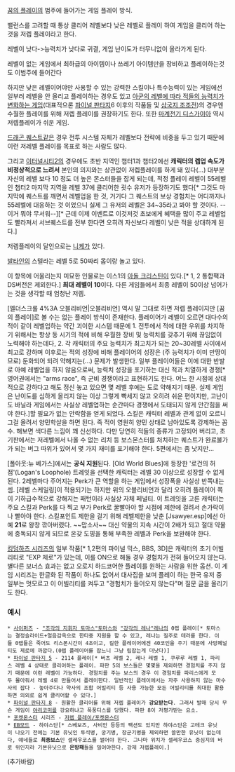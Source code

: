 [[꿈의 플레이]]의 범주에 들어가는 게임 플레이 방식.

밸런스를 고려할 때 통상 클리어 레벨보다 낮은 레벨로 플레이 하여 게임을 클리어 하는 것을 저렙 플레이라고 한다.

레벨이 낮다->능력치가 낮다로 귀결, 게임 난이도가 터무니없이 올라가게 된다. 

레벨이 없는 게임에서 최하급의 아이템이나 쓰레기 아이템만을 장비하고 플레이하는것도 이범주에 들어간다

하지만 낮은 레벨이어야만 사용할 수 있는 강력한 스킬이나 특수능력이 있는 게임에선 일부러 레벨을 안 올리고 플레이하는 경우도 있고 [[레벨 스케일링|아군의 레벨에 따라 적들의 능력치가 변화하는 게임]](대표적으론 [[파이널 판타지]]6 이후의 작품들 및 [[삼국지 조조전]])의 경우엔 수월한 플레이를 위해 저렙 플레이를 권장하기도 한다. 또한 [[마계전기 디스가이아]] 역시 저렙플레이가 쉬운 게임.

[[드래곤 퀘스트]]같은 경우 전투 시스템 자체가 레벨보다 전략에 비중을 두고 있기 때문에 이런 저레벨 플레이를 목표로 하는 사람도 많다.

그리고 [[이터널시티2]]의 경우에도 초반 지역인 챕터1과 챕터2에선 '''캐릭터의 렙업 속도가 비정상적으로 느려서''' 본인의 의지와는 상관없이 저렙플레이를 하게 돼 있다(...) 대부분 자신의 레벨 보다 10 정도 더 높은 몬스터들을 잡게 되는데, 적정 플레이 레벨이 55레벨인 챕터2 마지막 지역을 레벨 37에 클리어한 굇수 유저가 등장하기도 했다[* 그것도 마지막에 퀘스트를 깨면서 레벨업을 한 것, 거기다 그 퀘스트의 보상 경험치는 어디까지나 55레벨에 대응하는 것 이었으니 실제 그 유저의 레벨은 34~35라고 봐야 할 것이다. --이거 뭐야 무서워--][* 근데 이제 이벤트로 이것저것 초보에게 혜택을 많이 주고 레벨업도 빨라져서 서브퀘스트를 전부 한다면 오히려 자신보다 레벨이 낮은 적을 상대하게 된다.]

저렙플레이의 달인으로는 [[니케]]가 있다.

[[발타인]]의 스텔라는 레벨 5로 50짜리 몹이랑 놀고 있다.

이 항목에 어울리는지 미묘한 인물로는 이스1의 [[아돌 크리스틴]]이 있다.[* 1, 2 통합팩과 DS버전은 제외한다.] '''최대 레벨이 10'''이다. 다른 게임들에서 최종 레벨이 50이상 넘어가는 것을 생각할 때 엄청난 저렙.

[엘더스크롤 4%3A 오블리비언|오블리비언] 역시 말 그대로 하면 저렙 플레이지만 [꿈의 플레이]로 볼 수는 없는 플레이 방식이 존재한다. 플레이어가 레벨이 오르면 대다수의 적이 같이 레벨업하는 약간 괴이한 시스템 때문에 
1. 전투에서 적에 대한 우위를 차지하기 위해서는 항상 동 시기의 적에 비해 우월한 장비 및 능력치를 갖추기 위해 끊임없이 노력해야 하는데다, 
2. 각 캐릭터의 주요 능력치가 최고치가 되는 20~30레벨 사이에서 최고로 강하며 이후로는 적의 성장에 비해 플레이어의 성장은 (주 능력치가 이미 만땅이므로) 둔화되어 되려 약해지는(...) 문제가 발생한다. 
일부 플레이어들은 이에 대한 반발로 아예 레벨업을 하지 않음으로써, 능력치 성장을 포기하는 대신 적과 치열하게 경쟁[* 영어권에서는 "arms race", 즉 군비 경쟁이라고 표현하기도 한다. 어느 한 시점에 상대적으로 강하다고 해도 정신 놓고 있으면 몇 레벨 후에는 도로 약해지기 때문. 실제 게임은 난이도를 심하게 올리지 않는 이상 그렇게 빡세지 않고 오히려 쉬운 편이지만, 고난이도 바닐라 게임에서는 사실상 레벨업하는 순간마다 경쟁에서 도태되지 않게 안간힘을 써야 한다.]할 필요가 없는 안락함을 얻게 되었다. 스킬은 캐릭터 레벨과 관계 없이 오르니 그걸 올려서 양민학살을 하면 된다. 즉 적이 영원히 양민 상태로 남아있도록 강제하는 꼼수. 해보면 색다른 느낌이 꽤 신선하다. 다만 당연히 적들의 종류가 고정되어 버리고, 초기판에서는 저레벨에서 나올 수 없는 리치 등 보스몬스터를 처치하는 퀘스트가 완료불가가 되는 버그 따위가 있어서 몇 가지 재미를 포기해야 한다. 5편에서는 좀 낫지만...

[폴아웃:뉴 베가스]에서는 '''공식 지원'''된다. [Old World Blues]에 등장한 '로건의 허점'(Logan's Loophole) 트레잇을 선택한 캐릭터는 레벨 30 이상으로 성장할 수 없게 된다. 2레벨마다 주어지는 Perk가 큰 역할을 하는 게임에서 성장폭을 사실상 반쪽내는 셈. [레벨 스케일링]이 적용되기는 하지만 위의 오블리비언과 달리 오히려 플레이어 쪽이 기하급수적으로 강해지는 패턴이라 사실상 자체 페널티. 이 트레잇을 고른 캐릭터는 주요 스킬과 Perk를 다 찍고 부가 Perk로 꿀빨아야 할 시점에 제한에 걸려서 손가락이나 빨아야 한다. 스킬포인트 제한을 걸기 위해 레벨제한을 낮춘 [Jsawyer.esp]에선 아예 '''21'''로 왕창 깎아버렸다. ~~맙소사~~ 대신 약물의 지속 시간이 2배가 되고 절대 약물에 중독되지 않게 되므로 온갖 도핑을 통해 부족한 레벨과 Perk을 보완해야 한다.

[[킹덤하츠 시리즈]]의 일부 작품[* 1,2편의 파이널 믹스, BBS, 3D]은 캐릭터의 초기 어빌리티로 "EXP 제로"가 있는데, 이를 ON으로 해둘 경우 경험치가 전혀 들어오지 않는다. 별다른 보너스 효과는 없고 오로지 하드코어한 플레이를 원하는 사람을 위한 옵션. 이 게임 시리즈는 한글화 된 작품이 하나도 없어서 대사집을 보며 플레이 하는 한국 유저 중 일부는 멋모르고 이 어빌리티를 켜두고 "경험치가 들어오지 않는다"며 질문 글을 올리기도 한다.

=== 예시 ===
 * [[사이퍼즈]] - [["조각의 지휘자 토마스"토마스]]와 [["강각의 레나"레나]]의 0렙 플레이[* 토마스는 결정슬라이드+얼음감옥으로 한타중 지원을 할 수 있고, 레나는 질주로 테러를 한다. 이들 0렙들은 죽어도 리스폰시간이 4초이고, 킬한 플레이어에겐 40코인을 주기 때문에 사망페널티도 제로에 까깝다.(0렙 플레이어를 잡느니 그냥 립잡는게 더낫다)]
 * [[파이널 판타지 5]] - 2114 플레이[* 버츠 레벨 2, 레나 레벨 1, 쿠루루 레벨 1, 파리스 레벨 4 상태로 클리어하는 플레이. 파판 5의 보스들은 몇몇을 제외하면 경험치를 주지 않기 때문에 이런 레벨이 가능하다. 경험치를 주는 보스의 경우 이 경험치를 파리스에게 모두 몰아줘서 레벨 4로 만들어서 플레이한다. 일반적인 플레이에서는 자주 사용하지 않는 마수사의 잡다 - 놓아주다나 약사의 조합 어빌리티 등 사용 가능한 모든 어빌리티를 최대한 활용하면 의외로 쉽게 클리어할 수 있다.]
 * [[파이널 판타지 8]] - 원활한 클리어를 위해 저렙 플레이가 '''강요받는다'''. 그래서 발매 당시 무슨 게임이 [[야리코미]]를 강요하냐고 폭풍디스를 당했다. 파판 8이 저평가받는 요소.
 * [[포켓몬스터]] 시리즈 - [[저렙 플레이/포켓몬스터]]
 * [[EB모드]] - 하야스단[* 스베보즈, 사비안 등등의 팩션도 있지만 하야스단은 고테크 유닛이 나오기 전에는 기본 유닛인 투석병, 궁기병, 장군기병을 제외하면 쓸만한 유닛이 없는데다, 얘네들로 '''최종보스'''인 셀레우코스를 썰어야 한다. 그나마 위치가 셀레우코스 중심지의 바로 위인지라 기본유닛으로 '''은방패'''들을 밀어야한다. 강제 저렙플레이.] 
(추가바람)

